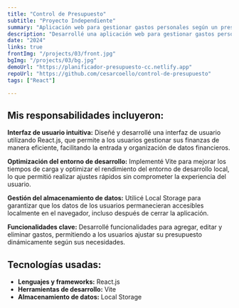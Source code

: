```yaml
---
title: "Control de Presupuesto"
subtitle: "Proyecto Independiente"
summary: "Aplicación web para gestionar gastos personales según un presupuesto."
description: "Desarrollé una aplicación web para gestionar gastos personales según un presupuesto establecido. La aplicación permite ingresar un presupuesto inicial, agregar y categorizar gastos (ahorro, comida, casa, ocio, etc.) y visualizar un resumen claro del presupuesto, gastos y saldo disponible. Los usuarios pueden editar o eliminar gastos en cualquier momento."
date: "2024"
links: true
frontImg: "/projects/03/front.jpg"
bgImg: "/projects/03/bg.jpg"
demoUrl: "https://planificador-presupuesto-cc.netlify.app"
repoUrl: "https://github.com/cesarcoello/control-de-presupuesto"
tags: ["React"]

---
```


## Mis responsabilidades incluyeron:

**Interfaz de usuario intuitiva:** Diseñé y desarrollé una interfaz de usuario utilizando React.js, que permite a los usuarios gestionar sus finanzas de manera eficiente, facilitando la entrada y organización de datos financieros.
  
**Optimización del entorno de desarrollo:** Implementé Vite para mejorar los tiempos de carga y optimizar el rendimiento del entorno de desarrollo local, lo que permitió realizar ajustes rápidos sin comprometer la experiencia del usuario.
  
**Gestión del almacenamiento de datos:** Utilicé Local Storage para garantizar que los datos de los usuarios permanecieran accesibles localmente en el navegador, incluso después de cerrar la aplicación.

**Funcionalidades clave:** Desarrollé funcionalidades para agregar, editar y eliminar gastos, permitiendo a los usuarios ajustar su presupuesto dinámicamente según sus necesidades.

## Tecnologías usadas:

- **Lenguajes y frameworks:** React.js
- **Herramientas de desarrollo:** Vite
- **Almacenamiento de datos:** Local Storage


